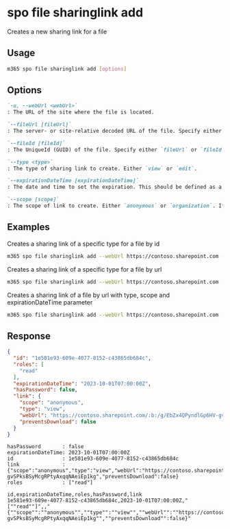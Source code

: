 
# spo file sharinglink add

Creates a new sharing link for a file

## Usage

```sh
m365 spo file sharinglink add [options]
```

## Options

```md definition-list
`-u, --webUrl <webUrl>`
: The URL of the site where the file is located.

`--fileUrl [fileUrl]`
: The server- or site-relative decoded URL of the file. Specify either `fileUrl` or `fileId` but not both.

`--fileId [fileId]`
: The UniqueId (GUID) of the file. Specify either `fileUrl` or `fileId` but not both.

`--type <type>`
: The type of sharing link to create. Either `view` or `edit`.

`--expirationDateTime [expirationDateTime]`
: The date and time to set the expiration. This should be defined as a valid ISO 8601 string.

`--scope [scope]`
: The scope of link to create. Either `anonymous` or `organization`. If not specified, the default of the organization will be used.
```

<Global />

## Examples

Creates a sharing link of a specific type for a file by id

```sh
m365 spo file sharinglink add --webUrl https://contoso.sharepoint.com --fileId daebb04b-a773-4baa-b1d1-3625418e3234 --type view
```

Creates a sharing link of a specific type for a file by url

```sh
m365 spo file sharinglink add --webUrl https://contoso.sharepoint.com --fileUrl "/sites/demo/Shared Documents/Test1.docx" --type edit
```

Creates a sharing link of a file by url with type, scope and expirationDateTime parameter

```sh
m365 spo file sharinglink add --webUrl https://contoso.sharepoint.com --fileUrl "/sites/demo/Shared Documents/Test1.docx" --type edit --scope anonymous --expirationDateTime "2023-01-09T16:20:00Z"
```

## Response

<Tabs>
  <TabItem value="JSON">

  ```json
  {
    "id": "1e581e93-609e-4077-8152-c43865db684c",
    "roles": [
      "read"
    ],
    "expirationDateTime": "2023-10-01T07:00:00Z",
    "hasPassword": false,
    "link": {
      "scope": "anonymous",
      "type": "view",
      "webUrl": "https://contoso.sharepoint.com/:b:/g/EbZx4QPyndlGp6HV-gvSPksBSyMcgRPtyAxqqNAeiEp1kg",
      "preventsDownload": false
    }
  }
  ```

  </TabItem>
  <TabItem value="Text">

  ```text
  hasPassword       : false
  expirationDateTime: 2023-10-01T07:00:00Z
  id                : 1e581e93-609e-4077-8152-c43865db684c
  link              : {"scope":"anonymous","type":"view","webUrl":"https://contoso.sharepoint.com/:b:/g/EbZx4QPyndlGp6HV-gvSPksBSyMcgRPtyAxqqNAeiEp1kg","preventsDownload":false}
  roles             : ["read"]
  ```

  </TabItem>
  <TabItem value="CSV">

  ```csv
  id,expirationDateTime,roles,hasPassword,link
  1e581e93-609e-4077-8152-c43865db684c,2023-10-01T07:00:00Z,"[""read""]",,"{""scope"":""anonymous"",""type"":""view"",""webUrl"":""https://contoso.sharepoint.com/:b:/g/EbZx4QPyndlGp6HV-gvSPksBSyMcgRPtyAxqqNAeiEp1kg"",""preventsDownload"":false}"
  ```

  </TabItem>
</Tabs>

